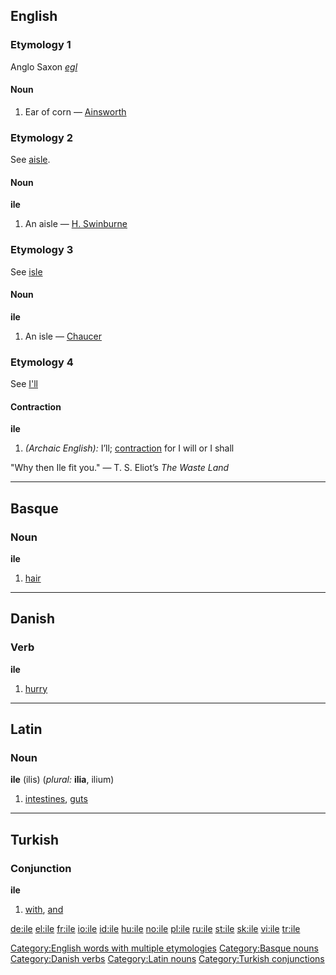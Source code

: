 {{see|Ile|île}}
==English==

===Etymology 1===
Anglo Saxon ''[[egl]]''

====Noun====
{{infl|en|noun}}

# {{obsolete}} Ear of corn &mdash; [[Ainsworth]]

===Etymology 2===
See [[aisle]].

====Noun====
'''ile'''

# {{obsolete}} An aisle &mdash; [[H. Swinburne]]

===Etymology 3===
See [[isle]]

====Noun====
'''ile'''

# {{obsolete}} An isle &mdash; [[Chaucer]]

===Etymology 4===
See [[I'll]]

====Contraction====
'''ile'''

# ''(Archaic English):'' I’ll; [[contraction]] for I will or I shall
"Why then Ile fit you." &mdash; T. S. Eliot’s <i>The Waste Land</i>

[[Category:English words with multiple etymologies]]

----

==Basque==

===Noun===
'''ile'''

# [[hair]]

[[Category:Basque nouns]]

----

==Danish==

===Verb===
'''ile'''

# [[hurry]]

[[Category:Danish verbs]]

----

==Latin==

===Noun===
'''ile''' (ilis) {{n}} (''plural:'' '''ilia''', ilium)

# [[intestines]], [[guts]]

[[Category:Latin nouns]]

----

==Turkish==

===Conjunction===
'''ile'''

# [[with]], [[and]]

[[Category:Turkish conjunctions]]

[[de:ile]]
[[el:ile]]
[[fr:ile]]
[[io:ile]]
[[id:ile]]
[[hu:ile]]
[[no:ile]]
[[pl:ile]]
[[ru:ile]]
[[st:ile]]
[[sk:ile]]
[[vi:ile]]
[[tr:ile]]